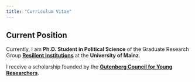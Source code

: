 ```yaml
---
title: "Curriculum Vitae"
---
```


::: {.callout-note appearance="simple"}

## Current Position

Currently, I am **Ph.D. Student in Political Science** of the Graduate Research Group [**Resilient Institutions**](https://resilient.institutions.uni-mainz.de/)  at the **University of Mainz**.

I receive a scholarship founded by the [**Gutenberg Council for Young Researchers**](https://www.gyr.uni-mainz.de/).
:::
